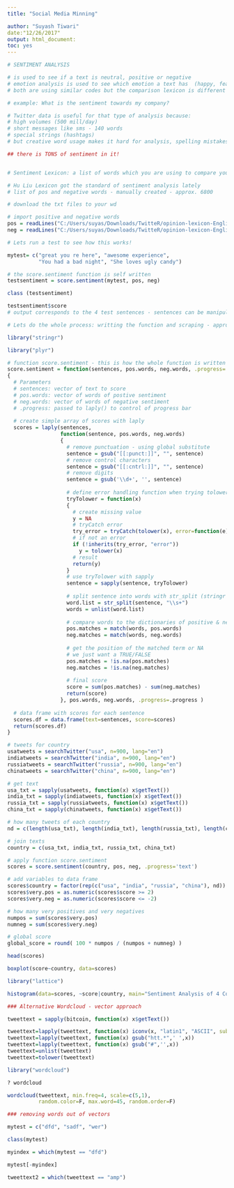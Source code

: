```yaml
---
title: "Social Media Minning"

author: "Suyash Tiwari"
date:"12/26/2017"
output: html_document:
toc: yes
---
```


```r
# SENTIMENT ANALYSIS

# is used to see if a text is neutral, positive or negative
# emotion analysis is used to see which emotion a text has  (happy, fear, anger)
# both are using similar codes but the comparison lexicon is different

# example: What is the sentiment towards my company?

# Twitter data is useful for that type of analysis because: 
# high volumes (500 mill/day) 
# short messages like sms - 140 words
# special strings (hashtags) 
# but creative word usage makes it hard for analysis, spelling mistakes 

## there is TONS of sentiment in it!


# Sentiment Lexicon: a list of words which you are using to compare your scraped txt with

# Hu Liu Lexicon got the standard of sentiment analysis lately  
# list of pos and negative words - manually created - approx. 6800 

# download the txt files to your wd

# import positive and negative words
pos = readLines("C:/Users/suyas/Downloads/TwitteR/opinion-lexicon-English/positive-words.txt")
neg = readLines("C:/Users/suyas/Downloads/TwitteR/opinion-lexicon-English/negative-words.txt")

# Lets run a test to see how this works!

mytest= c("great you re here", "awesome experience", 
          "You had a bad night", "She loves ugly candy")

# the score.sentiment function is self written
testsentiment = score.sentiment(mytest, pos, neg)

class (testsentiment)

testsentiment$score
# output corresponds to the 4 test sentences - sentences can be manipulated

# Lets do the whole process: writting the function and scraping - approach after J. Breen

library("stringr")

library("plyr")

# function score.sentiment - this is how the whole function is written
score.sentiment = function(sentences, pos.words, neg.words, .progress='none')
{
  # Parameters
  # sentences: vector of text to score
  # pos.words: vector of words of postive sentiment
  # neg.words: vector of words of negative sentiment
  # .progress: passed to laply() to control of progress bar
  
  # create simple array of scores with laply
  scores = laply(sentences,
                 function(sentence, pos.words, neg.words)
                 {
                   # remove punctuation - using global substitute
                   sentence = gsub("[[:punct:]]", "", sentence)
                   # remove control characters
                   sentence = gsub("[[:cntrl:]]", "", sentence)
                   # remove digits
                   sentence = gsub('\\d+', '', sentence)
                   
                   # define error handling function when trying tolower
                   tryTolower = function(x)
                   {
                     # create missing value
                     y = NA
                     # tryCatch error
                     try_error = tryCatch(tolower(x), error=function(e) e)
                     # if not an error
                     if (!inherits(try_error, "error"))
                       y = tolower(x)
                     # result
                     return(y)
                   }
                   # use tryTolower with sapply 
                   sentence = sapply(sentence, tryTolower)
                   
                   # split sentence into words with str_split (stringr package)
                   word.list = str_split(sentence, "\\s+")
                   words = unlist(word.list)
                   
                   # compare words to the dictionaries of positive & negative terms
                   pos.matches = match(words, pos.words)
                   neg.matches = match(words, neg.words)
                   
                   # get the position of the matched term or NA
                   # we just want a TRUE/FALSE
                   pos.matches = !is.na(pos.matches)
                   neg.matches = !is.na(neg.matches)
                   
                   # final score
                   score = sum(pos.matches) - sum(neg.matches)
                   return(score)
                 }, pos.words, neg.words, .progress=.progress )
  
  # data frame with scores for each sentence
  scores.df = data.frame(text=sentences, score=scores)
  return(scores.df)
}

# tweets for country
usatweets = searchTwitter("usa", n=900, lang="en")
indiatweets = searchTwitter("india", n=900, lang="en")
russiatweets = searchTwitter("russia", n=900, lang="en")
chinatweets = searchTwitter("china", n=900, lang="en")

# get text
usa_txt = sapply(usatweets, function(x) x$getText())
india_txt = sapply(indiatweets, function(x) x$getText())
russia_txt = sapply(russiatweets, function(x) x$getText())
china_txt = sapply(chinatweets, function(x) x$getText())

# how many tweets of each country
nd = c(length(usa_txt), length(india_txt), length(russia_txt), length(china_txt))

# join texts
country = c(usa_txt, india_txt, russia_txt, china_txt) 

# apply function score.sentiment
scores = score.sentiment(country, pos, neg, .progress='text')

# add variables to data frame
scores$country = factor(rep(c("usa", "india", "russia", "china"), nd))
scores$very.pos = as.numeric(scores$score >= 2)
scores$very.neg = as.numeric(scores$score <= -2)

# how many very positives and very negatives
numpos = sum(scores$very.pos)
numneg = sum(scores$very.neg)

# global score
global_score = round( 100 * numpos / (numpos + numneg) )

head(scores)

boxplot(score~country, data=scores)

library("lattice")

histogram(data=scores, ~score|country, main="Sentiment Analysis of 4 Countries", xlab="", sub="Sentiment Score")

### Alternative Wordcloud - vector approach

tweettext = sapply(bitcoin, function(x) x$getText())

tweettext=lapply(tweettext, function(x) iconv(x, "latin1", "ASCII", sub=""))
tweettext=lapply(tweettext, function(x) gsub("htt.*",' ',x))
tweettext=lapply(tweettext, function(x) gsub("#",'',x))
tweettext=unlist(tweettext)
tweettext=tolower(tweettext)

library("wordcloud")

? wordcloud

wordcloud(tweettext, min.freq=4, scale=c(5,1), 
          random.color=F, max.word=45, random.order=F)

### removing words out of vectors

mytest = c("dfd", "sadf", "wer")

class(mytest)

myindex = which(mytest == "dfd")

mytest[-myindex]

tweettext2 = which(tweettext == "amp")
```

